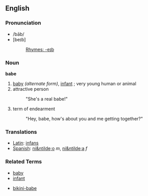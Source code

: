 ==English==
===Pronunciation===
*/bāb/
*[beɪb]
*:[[Rhymes:English:-eɪb|Rhymes: -eɪb]]
===Noun===
'''babe'''

# [[baby]] ''(alternate form)'', [[infant]] ; very young human or animal
# attractive person
#: "She's a real babe!"
# term of endearment
#: "Hey, babe, how's about you and me getting together?"

===Translations===
*[[Latin]]: [[infans]]
*[[Spanish]]: [[ni&ntilde;o]] ''m'', [[ni&ntilde;a]] ''f''

===Related Terms===
*[[baby]]
*[[infant]]

*[[bikini-babe]]